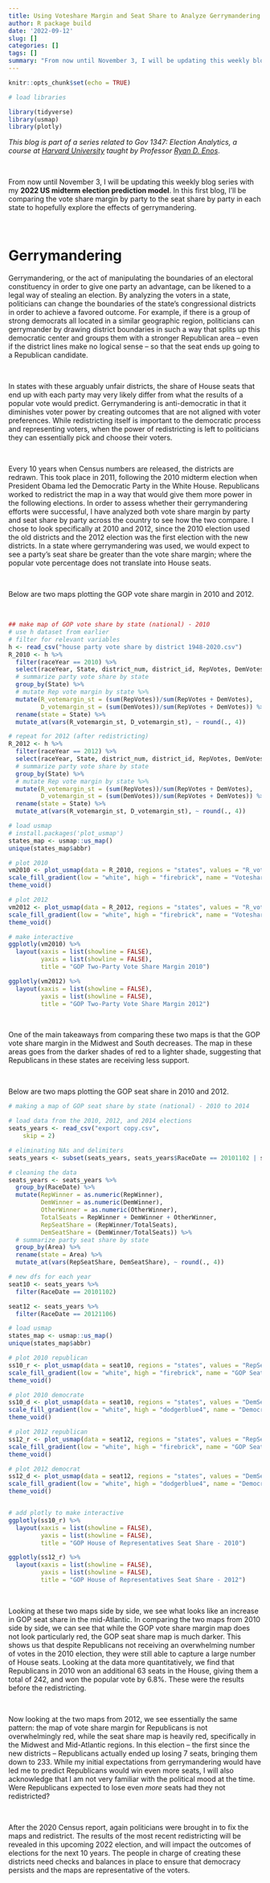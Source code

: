 ```yaml
---
title: Using Voteshare Margin and Seat Share to Analyze Gerrymandering 
author: R package build
date: '2022-09-12'
slug: []
categories: []
tags: []
summary: "From now until November 3, I will be updating this weekly blog series with my **2022 US midterm election prediction model**. In this first blog, I'll be comparing the voteshare margin by party to the seat share by party in each state to hopefully explore the effects of gerrymandering."
---
```


```r
knitr::opts_chunk$set(echo = TRUE)

# load libraries

library(tidyverse)
library(usmap)
library(plotly)
```

*This blog is part of a series related to Gov 1347: Election Analytics, a course at [Harvard University](https://www.harvard.edu/) taught by Professor [Ryan D. Enos](http://ryandenos.com/)*.

<br>

From now until November 3, I will be updating this weekly blog series with my **2022 US midterm election prediction model**. In this first blog, I'll be comparing the vote share margin by party to the seat share by party in each state to hopefully explore the effects of gerrymandering.

<br>

# Gerrymandering

Gerrymandering, or the act of manipulating the boundaries of an electoral constituency in order to give one party an advantage, can be likened to a legal way of stealing an election. By analyzing the voters in a state, politicians can change the boundaries of the state's congressional districts in order to achieve a favored outcome. For example, if there is a group of strong democrats all located in a similar geographic region, politicians can gerrymander by drawing district boundaries in such a way that splits up this democratic center and groups them with a stronger Republican area -- even if the district lines make no logical sense -- so that the seat ends up going to a Republican candidate.

<br>

In states with these arguably unfair districts, the share of House seats that end up with each party may very likely differ from what the results of a popular vote would predict. Gerrymandering is anti-democratic in that it diminishes voter power by creating outcomes that are not aligned with voter preferences. While redistricting itself is important to the democratic process and representing voters, when the power of redistricting is left to politicians they can essentially pick and choose their voters.

<br>

Every 10 years when Census numbers are released, the districts are redrawn. This took place in 2011, following the 2010 midterm election when President Obama led the Democratic Party in the White House. Republicans worked to redistrict the map in a way that would give them more power in the following elections. In order to assess whether their gerrymandering efforts were successful, I have analyzed both vote share margin by party and seat share by party across the country to see how the two compare. I chose to look specifically at 2010 and 2012, since the 2010 election used the old districts and the 2012 election was the first election with the new districts. In a state where gerrymandering was used, we would expect to see a party's seat share be greater than the vote share margin; where the popular vote percentage does not translate into House seats.

<br>

Below are two maps plotting the GOP vote share margin in 2010 and 2012.

<br>

```r

## make map of GOP vote share by state (national) - 2010
# use h dataset from earlier
# filter for relevant variables
h <- read_csv("house party vote share by district 1948-2020.csv")
R_2010 <- h %>%
  filter(raceYear == 2010) %>%
  select(raceYear, State, district_num, district_id, RepVotes, DemVotes) %>%
  # summarize party vote share by state
  group_by(State) %>%
  # mutate Rep vote margin by state %>%
  mutate(R_votemargin_st = (sum(RepVotes))/sum(RepVotes + DemVotes),
         D_votemargin_st = (sum(DemVotes))/sum(RepVotes + DemVotes)) %>%
  rename(state = State) %>%
  mutate_at(vars(R_votemargin_st, D_votemargin_st), ~ round(., 4))

# repeat for 2012 (after redistricting)
R_2012 <- h %>%
  filter(raceYear == 2012) %>%
  select(raceYear, State, district_num, district_id, RepVotes, DemVotes) %>%
  # summarize party vote share by state
  group_by(State) %>%
  # mutate Rep vote margin by state %>%
  mutate(R_votemargin_st = (sum(RepVotes))/sum(RepVotes + DemVotes),
         D_votemargin_st = (sum(DemVotes))/sum(RepVotes + DemVotes)) %>%
  rename(state = State) %>%
  mutate_at(vars(R_votemargin_st, D_votemargin_st), ~ round(., 4))

# load usmap
# install.packages('plot_usmap')
states_map <- usmap::us_map()
unique(states_map$abbr)

# plot 2010
vm2010 <- plot_usmap(data = R_2010, regions = "states", values = "R_votemargin_st") +
scale_fill_gradient(low = "white", high = "firebrick", name = "Voteshare Margin") +
theme_void()

# plot 2012
vm2012 <- plot_usmap(data = R_2012, regions = "states", values = "R_votemargin_st") +
scale_fill_gradient(low = "white", high = "firebrick", name = "Voteshare Margin") +
theme_void() 

# make interactive
ggplotly(vm2010) %>% 
  layout(xaxis = list(showline = FALSE),
         yaxis = list(showline = FALSE),
         title = "GOP Two-Party Vote Share Margin 2010")

ggplotly(vm2012) %>% 
  layout(xaxis = list(showline = FALSE),
         yaxis = list(showline = FALSE),
         title = "GOP Two-Party Vote Share Margin 2012")

```

<br>

One of the main takeaways from comparing these two maps is that the GOP vote share margin in the Midwest and South decreases. The map in these areas goes from the darker shades of red to a lighter shade, suggesting that Republicans in these states are receiving less support.

<br>

Below are two maps plotting the GOP seat share in 2010 and 2012.

```r

# making a map of GOP seat share by state (national) - 2010 to 2014

# load data from the 2010, 2012, and 2014 elections
seats_years <- read_csv("export copy.csv", 
    skip = 2)

# eliminating NAs and delimiters
seats_years <- subset(seats_years, seats_years$RaceDate == 20101102 | seats_years$RaceDate == 20121106)

# cleaning the data
seats_years <- seats_years %>%
  group_by(RaceDate) %>%
  mutate(RepWinner = as.numeric(RepWinner),
         DemWinner = as.numeric(DemWinner),
         OtherWinner = as.numeric(OtherWinner),
         TotalSeats = RepWinner + DemWinner + OtherWinner,
         RepSeatShare = (RepWinner/TotalSeats),
         DemSeatShare = (DemWinner/TotalSeats)) %>%
  # summarize party seat share by state
  group_by(Area) %>%
  rename(state = Area) %>%
  mutate_at(vars(RepSeatShare, DemSeatShare), ~ round(., 4))

# new dfs for each year
seat10 <- seats_years %>%
  filter(RaceDate == 20101102)

seat12 <- seats_years %>%
  filter(RaceDate == 20121106)

# load usmap
states_map <- usmap::us_map()
unique(states_map$abbr)

# plot 2010 republican
ss10_r <- plot_usmap(data = seat10, regions = "states", values = "RepSeatShare") +
scale_fill_gradient(low = "white", high = "firebrick", name = "GOP Seat Share") +
theme_void()

# plot 2010 democrate
ss10_d <- plot_usmap(data = seat10, regions = "states", values = "DemSeatShare") +
scale_fill_gradient(low = "white", high = "dodgerblue4", name = "Democratic Seat Share") +
theme_void()

# plot 2012 republican 
ss12_r <- plot_usmap(data = seat12, regions = "states", values = "RepSeatShare") +
scale_fill_gradient(low = "white", high = "firebrick", name = "GOP Seat Share") +
theme_void()

# plot 2012 democrat
ss12_d <- plot_usmap(data = seat12, regions = "states", values = "DemSeatShare") +
scale_fill_gradient(low = "white", high = "dodgerblue4", name = "Democratic Seat Share") +
theme_void()


# add plotly to make interactive
ggplotly(ss10_r) %>% 
  layout(xaxis = list(showline = FALSE),
         yaxis = list(showline = FALSE),
         title = "GOP House of Representatives Seat Share - 2010")

ggplotly(ss12_r) %>% 
  layout(xaxis = list(showline = FALSE),
         yaxis = list(showline = FALSE),
         title = "GOP House of Representatives Seat Share - 2012")

```

<br>

Looking at these two maps side by side, we see what looks like an increase in GOP seat share in the mid-Atlantic. In comparing the two maps from 2010 side by side, we can see that while the GOP vote share margin map does not look particularly red, the GOP seat share map is much darker. This shows us that despite Republicans not receiving an overwhelming number of votes in the 2010 election, they were still able to capture a large number of House seats. Looking at the data more quantitatively, we find that Republicans in 2010 won an additional 63 seats in the House, giving them a total of 242, and won the popular vote by 6.8%. These were the results before the redistricting.

<br>

Now looking at the two maps from 2012, we see essentially the same pattern: the map of vote share margin for Republicans is not overwhelmingly red, while the seat share map is heavily red, specifically in the Midwest and Mid-Atlantic regions. In this election -- the first since the new districts -- Republicans actually ended up losing 7 seats, bringing them down to 233. While my initial expectations from gerrymandering would have led me to predict Republicans would win even more seats, I will also acknowledge that I am not very familiar with the political mood at the time. Were Republicans expected to lose even *more* seats had they not redistricted? 

<br>

After the 2020 Census report, again politicians were brought in to fix the maps and redistrict. The results of the most recent redistricting will be revealed in this upcoming 2022 election, and will impact the outcomes of elections for the next 10 years. The people in charge of creating these districts need checks and balances in place to ensure that democracy persists and the maps are representative of the voters.




